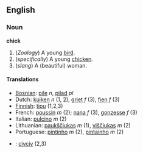 ==English==
===Noun===
'''chick'''

#(''Zoology'') A young [[bird]].
#(''specifically'') A young [[chicken]].
#(''slang'') A (beautiful) woman.

====Translations====
*[[Bosnian]]: [[pile]] ''n'', [[pilad]] ''pl''
*Dutch: [[kuiken]] ''n'' (1, 2), [[griet]] ''f'' (3), [[fien]] ''f'' (3)
*[[Finnish]]: [[tipu]] (1,2,3)
*French: [[poussin]] ''m'' (2); [[nana]] ''f'' (3), [[gonzesse]] ''f'' (3)
*Italian: [[pulcino]] ''m'' (2)
*Lithuanian: [[paukščiukas]] ''m'' (1), [[viščiukas]] ''m'' (2)
*Portuguese: [[pintinho]] ''m'' (2), [[pintainho]] ''m'' (2)
*{{tr}}: [[civciv]] (2,3)